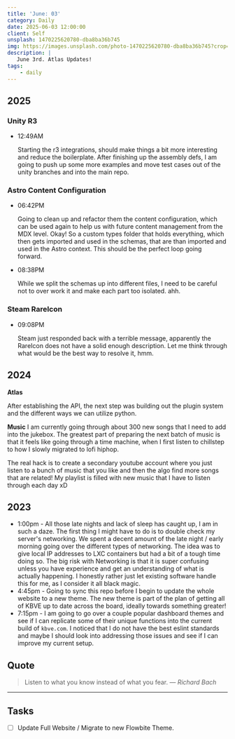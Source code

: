 ```yaml
---
title: 'June: 03'
category: Daily
date: 2025-06-03 12:00:00
client: Self
unsplash: 1470225620780-dba8ba36b745
img: https://images.unsplash.com/photo-1470225620780-dba8ba36b745?crop=entropy&cs=srgb&fm=jpg&ixid=MnwzNjM5Nzd8MHwxfHJhbmRvbXx8fHx8fHx8fDE2ODE3NDg2ODY&ixlib=rb-4.0.3&q=85
description: |
   June 3rd. Atlas Updates!
tags:
    - daily
---
```


## 2025 

### Unity R3

-   12:49AM

    Starting the r3 integrations, should make things a bit more interesting and reduce the boilerplate.
    After finishing up the assembly defs, I am going to push up some more examples and move test cases out of the unity branches and into the main repo.


### Astro Content Configuration

-   06:42PM

    Going to clean up and refactor them the content configuration, which can be used again to help us with future content management from the MDX level.
    Okay! So a custom types folder that holds everything, which then gets imported and used in the schemas, that are than imported and used in the Astro context.
    This should be the perfect loop going forward.

-   08:38PM

    While we split the schemas up into different files, I need to be careful not to over work it and make each part too isolated.
    ahh.


### Steam RareIcon

-   09:08PM

    Steam just responded back with a terrible message, apparently the RareIcon does not have a solid enough description.
    Let me think through what would be the best way to resolve it, hmm.


## 2024

**Atlas**

After establishing the API, the next step was building out the plugin system and the different ways we can utilize python.

**Music**
I am currently going through about 300 new songs that I need to add into the jukebox.
The greatest part of preparing the next batch of music is that it feels like going through a time machine, when I first listen to chillstep to how I slowly migrated to lofi hiphop.

The real hack is to create a secondary youtube account where you just listen to a bunch of music that you like and then the algo find more songs that are related!
My playlist is filled with new music that I have to listen through each day xD

## 2023

- 1:00pm - All those late nights and lack of sleep has caught up, I am in such a daze. The first thing I might have to do is to double check my server's networking. We spent a decent amount of the late night / early morning going over the different types of networking. The idea was to give local IP addresses to LXC containers but had a bit of a tough time doing so. The big risk with Networking is that it is super confusing unless you have experience and get an understanding of what is actually happening. I honestly rather just let existing software handle this for me, as I consider it all black magic.
- 4:45pm - Going to sync this repo before I begin to update the whole website to a new theme. The new theme is part of the plan of getting all of KBVE up to date across the board, ideally towards something greater! 
- 7:15pm - I am going to go over a couple popular dashboard themes and see if I can replicate some of their unique functions into the current build of `kbve.com`. I noticed that I do not have the best eslint standards and maybe I should look into addressing those issues and see if I can improve my current setup.

## Quote

> Listen to what you know instead of what you fear.
> — <cite>Richard Bach</cite>

---

## Tasks

- [ ] Update Full Website / Migrate to new Flowbite Theme.